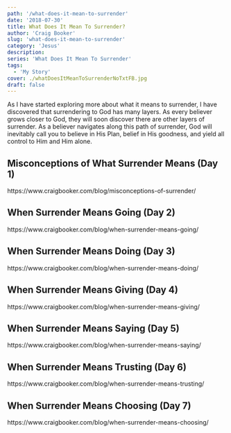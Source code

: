 ```yaml
---
path: '/what-does-it-mean-to-surrender'
date: '2018-07-30'
title: What Does It Mean To Surrender?
author: 'Craig Booker'
slug: 'what-does-it-mean-to-surrender'
category: 'Jesus'
description:
series: 'What Does It Mean To Surrender'
tags:
  - 'My Story'
cover: ./whatDoesItMeanToSurrenderNoTxtFB.jpg
draft: false
---
```


As I have started exploring more about what it means to surrender, I have discovered that surrendering to God has many layers. As every believer grows closer to God, they will soon discover there are other layers of surrender. As a believer navigates along this path of surrender, God will inevitably call you to believe in His Plan, belief in His goodness, and yield all control to Him and Him alone.

<h2>Misconceptions of What Surrender Means (Day 1)</h2>
https://www.craigbooker.com/blog/misconceptions-of-surrender/

<h2>When Surrender Means Going (Day 2)</h2>
https://www.craigbooker.com/blog/when-surrender-means-going/

<h2>When Surrender Means Doing (Day 3)</h2>
https://www.craigbooker.com/blog/when-surrender-means-doing/

<h2>When Surrender Means Giving (Day 4)</h2>
https://www.craigbooker.com/blog/when-surrender-means-giving/

<h2>When Surrender Means Saying (Day 5)</h2>
https://www.craigbooker.com/blog/when-surrender-means-saying/

<h2>When Surrender Means Trusting (Day 6)</h2>
https://www.craigbooker.com/blog/when-surrender-means-trusting/

<h2>When Surrender Means Choosing (Day 7)</h2>
https://www.craigbooker.com/blog/when-surrender-means-choosing/
